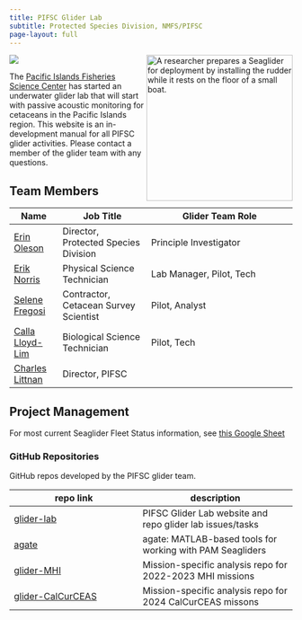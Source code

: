 ```yaml
---
title: PIFSC Glider Lab
subtitle: Protected Species Division, NMFS/PIFSC
page-layout: full
---
```


[![](https://img.shields.io/github/last-commit/noaa-pifsc/glider-lab)](https://github.com/noaa-pifsc/glider-lab/commits/main)
![A researcher prepares a Seaglider for deployment by installing the rudder while it rests on the floor of a small boat.](img/20230426_084840_glider_assembly_in_boat_creditDaveMellinger.jpeg){.bordered-image style="float:right;" width="260"} 

The [Pacific Islands Fisheries Science Center](https://www.fisheries.noaa.gov/about/pacific-islands-fisheries-science-center) has started an underwater glider lab that will start with passive acoustic monitoring for cetaceans in the Pacific Islands region. This website is an in-development manual for all PIFSC glider activities. Please contact a member of the glider team with any questions.

## Team Members

| Name | Job Title | Glider Team Role |
|------|-----------|------------------|
| [Erin Oleson](mailto:erin.oleson@noaa.gov)         | Director, Protected Species Division  | Principle Investigator |
| [Erik Norris](mailto:erik.norris@noaa.gov)         | Physical Science Technician  | Lab Manager, Pilot, Tech |
| [Selene Fregosi](mailto:selene.fregosi@noaa.gov)   | Contractor, Cetacean Survey Scientist | Pilot, Analyst |
| [Calla Lloyd-Lim](mailto:calla.lloyd-lim@noaa.gov) | Biological Science Technician | Pilot, Tech |
| [Charles Littnan](mailto:charles.littnan@noaa.gov) | Director, PIFSC | |

## Project Management

For most current Seaglider Fleet Status information, see [this Google Sheet](https://docs.google.com/spreadsheets/d/1dORG6XC6ikm7x13q_PeKNE1b6C-R49zsDDRrlINzBvM/edit?usp=sharing)

<!-- The PIFSC glider team is using GitHub Issues and Projects for project management. Our efforts are heavily inspired and influenced by the Openscapes [GitHub for project management](https://openscapes.github.io/series/core-lessons/github/github-issues.html){target="_blank"} approach. -->

<!-- The [PIFSC glider team project](https://github.com/orgs/noaa-pifsc/projects/){target="_blank"} pulls from issues from several repositories, but in particular [this repo](https://github.com/noaa-pifsc/glider-lab). For more details see the [best practices](content/best-practices.qmd) page. -->

### GitHub Repositories

GitHub repos developed by the PIFSC glider team. <!--Issues for these repos are tracked in the above-linked Project. -->

| repo link | description |
|-----------|-------------|
| [glider-lab](https://github.com/noaa-pifsc/glider-lab){target="_blank"} | PIFSC Glider Lab website and repo glider lab issues/tasks |
| [agate](https://github.com/sfregosi/agate) | agate: MATLAB-based tools for working with PAM Seagliders |
| [glider-MHI](https://github.com/sfregosi-noaa/glider-MHI) | Mission-specific analysis repo for 2022-2023 MHI missions | 
| [glider-CalCurCEAS](https://github.com/sfregosi-noaa/glider-CalCurCEAS) | Mission-specific analysis repo for 2024 CalCurCEAS missons |
<!-- | [standard-glider-files](https://github.com/SWFSC/standard-glider-files){target="_blank"}       | ESD Glider cache files, as well as standard files that are put on all gliders before deployment | -->
<!-- | [glider-utils](https://github.com/SWFSC/glider-utils){target="_blank"}                           | Utility functions for processing ESD glider data                                                | -->
<!-- | [echoview_glider_template](https://github.com/SWFSC/echoview_glider_template){target="_blank"} | Echoview glider templates that are used for acoustic data analysis                              | -->
<!-- | [glider_processing_code](https://github.com/SWFSC/glider_processing_code){target="_blank"}     | Compilation of code that is used to work with glider acoustic data                              | -->
<!-- | [slocumRtDataVisTool](https://github.com/flaimC/slocumRtDataVisTool){target="_blank"}                 | Creates plots and generates useful statistics from slocum binary files -->